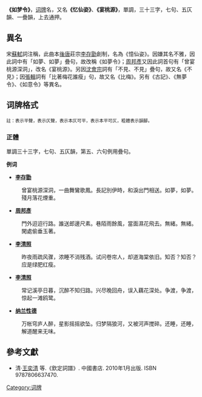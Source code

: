 '''《如梦令》'''，[[词牌|词牌]]名，又名'''《忆仙姿》'''、'''《宴桃源》'''，單調，三十三字，七句、五仄韻、一疊韻，上去通押。

== 異名 ==
宋[[蘇軾|蘇軾]]詞注稱，此曲本[[後唐|後唐]]莊宗[[李存勖|李存勖]]創制，名為《憶仙姿》。因嫌其名不雅，因此詞中有「如夢、如夢」疊句，故改稱《如夢令》；[[周邦彥|周邦彥]]又因此詞首句有「曾宴桃源深洞」，改名《宴桃源》。另因[[沈會宗|沈會宗]]詞有「不見、不見」疊句，故又名《不見》；因[[張輯|張輯]]詞有「比著梅花誰瘦」句，故又名《比梅》。另有《古記》、《無夢令》、《如意令》等異名。

== 词牌格式 ==
{{Wikisource}}
<span style="font-size:smaller;">註：{{平仄|平}}表示平聲，{{平仄|仄}}表示仄聲，{{平仄|[仄]}}表示本仄可平，{{平仄|[平]}}表示本平可仄，粗體表示韻腳。</span>

=== 正體 ===
單調三十三字，七句、五仄韻，第五、六句例用疊句。

{{quote|
{{平仄|[平]仄[平]平[平]'''仄'''，[仄]仄[仄]平[平]'''仄'''。[平]仄仄平平，[平]仄[仄]平[平]'''仄'''。[平]'''仄'''，〖[平]'''仄'''〗。[平]仄[仄]平[平]'''仄'''。}}
}}

'''例词'''
*'''[[李存勖|李存勖]]'''
:曾宴桃源深洞，一曲舞鸞歌鳳。長記別伊時，和淚出門相送。如夢，如夢。殘月落花煙重。
*'''[[周邦彥|周邦彥]]'''
:門外迢迢行路。誰送郎邊尺素。巷陌雨餘風，當面濕花飛去。無緒。無緒。閑處偷垂玉著。
*'''[[李清照|李清照]]'''
:昨夜雨疏风骤，浓睡不消残酒。试问卷帘人，却道海棠依旧。知否？知否？应是绿肥红瘦。
*'''[[李清照|李清照]]'''
:常记溪亭日暮，沉醉不知归路。兴尽晚回舟，误入藕花深处。争渡，争渡，惊起一滩鸥鹭。
*'''[[纳兰性德|纳兰性德]]'''
:万帐穹庐人醉，星影摇摇欲坠。归梦隔狼河，又被河声搅碎。还睡，还睡，解道醒来无味。

== 參考文獻 ==
*清·[[王奕清|王奕清]] 等.《欽定詞譜》. 中國書店. 2010年1月出版. ISBN 9787806637470.


{{詞牌}}
[[Category:词牌|Category:词牌]]